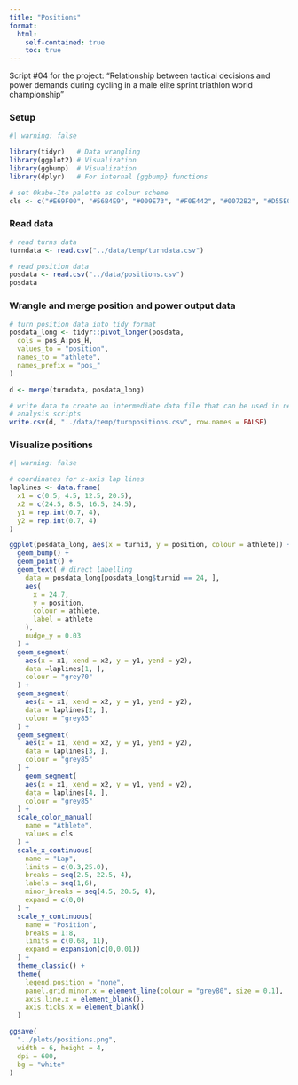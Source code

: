```yaml
---
title: "Positions"
format: 
  html:
    self-contained: true
    toc: true
---
```


Script #04 for the project: "Relationship between tactical decisions and power demands during cycling in a male elite sprint triathlon world championship"

### Setup

```r
#| warning: false

library(tidyr)   # Data wrangling
library(ggplot2) # Visualization
library(ggbump)  # Visualization
library(dplyr)   # For internal {ggbump} functions

# set Okabe-Ito palette as colour scheme
cls <- c("#E69F00", "#56B4E9", "#009E73", "#F0E442", "#0072B2", "#D55E00", "#CC79A7", "#999999") 
```


### Read data

```r
# read turns data
turndata <- read.csv("../data/temp/turndata.csv")

# read position data
posdata <- read.csv("../data/positions.csv")
posdata
```

### Wrangle and merge position and power output data

```r
# turn position data into tidy format
posdata_long <- tidyr::pivot_longer(posdata, 
  cols = pos_A:pos_H, 
  values_to = "position", 
  names_to = "athlete", 
  names_prefix = "pos_"
)

d <- merge(turndata, posdata_long)

# write data to create an intermediate data file that can be used in next 
# analysis scripts
write.csv(d, "../data/temp/turnpositions.csv", row.names = FALSE)
```

### Visualize positions

```r
#| warning: false

# coordinates for x-axis lap lines
laplines <- data.frame(
  x1 = c(0.5, 4.5, 12.5, 20.5), 
  x2 = c(24.5, 8.5, 16.5, 24.5), 
  y1 = rep.int(0.7, 4), 
  y2 = rep.int(0.7, 4)
)

ggplot(posdata_long, aes(x = turnid, y = position, colour = athlete)) +
  geom_bump() +
  geom_point() +
  geom_text( # direct labelling
    data = posdata_long[posdata_long$turnid == 24, ],
    aes(
      x = 24.7,
      y = position,
      colour = athlete,
      label = athlete
    ),
    nudge_y = 0.03
  ) +
  geom_segment(
    aes(x = x1, xend = x2, y = y1, yend = y2), 
    data =laplines[1, ],
    colour = "grey70"
  ) +
  geom_segment(
    aes(x = x1, xend = x2, y = y1, yend = y2), 
    data = laplines[2, ],
    colour = "grey85"
  ) +
  geom_segment(
    aes(x = x1, xend = x2, y = y1, yend = y2), 
    data = laplines[3, ],
    colour = "grey85"
  ) +
    geom_segment(
    aes(x = x1, xend = x2, y = y1, yend = y2), 
    data = laplines[4, ],
    colour = "grey85"
  ) +
  scale_color_manual(
    name = "Athlete",
    values = cls
  ) +
  scale_x_continuous(
    name = "Lap",
    limits = c(0.3,25.0),
    breaks = seq(2.5, 22.5, 4),
    labels = seq(1,6),
    minor_breaks = seq(4.5, 20.5, 4),
    expand = c(0,0)
  ) +
  scale_y_continuous(
    name = "Position",
    breaks = 1:8,
    limits = c(0.68, 11),
    expand = expansion(c(0,0.01))
  ) +
  theme_classic() +
  theme(
    legend.position = "none",
    panel.grid.minor.x = element_line(colour = "grey80", size = 0.1),
    axis.line.x = element_blank(),
    axis.ticks.x = element_blank()
  )

ggsave(
  "../plots/positions.png", 
  width = 6, height = 4, 
  dpi = 600, 
  bg = "white"
)
```

